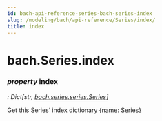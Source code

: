 ```yaml
---
id: bach-api-reference-series-bach-series-index
slug: /modeling/bach/api-reference/Series/index/
title: index
---
```


# bach.Series.index

<div className="property">

### <span className="type-annotation"><em>property </em></span> <span className="name">index</span>

<span className="type-annotation"><em>

: Dict[str, [bach.series.series.Series](/modeling/bach/api-reference/Series/bach.Series.mdx)]

</em></span> 


<div className="content">

Get this Series’ index dictionary {name: Series}


</div>


</div>
